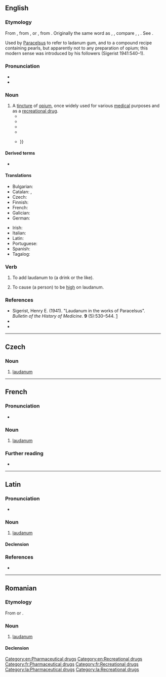 {{also|Laudanum}}
==English==
{{wikipedia}}

===Etymology===
From {{der|en|NL.|-}}, from {{der|en|la|laudō|t=I praise}}, or {{m|la|ladanum|t=a gum resin}}, from {{der|en|grc|λάδανον}}. Originally the same word as {{m|en|ladanum}}, {{m|en|labdanum}}, compare {{cog|fr|laudanum}}, {{cog|it|laudano}}, {{m|it|ladano}}. See {{m|en|ladanum}}.

Used by [[w:Paracelsus|Paracelsus]] to refer to ladanum gum, and to a compound recipe containing pearls, but apparently not to any preparation of opium; this modern sense was introduced by his followers (Sigerist 1941:540–1).

===Pronunciation===
* {{IPA|en|/ˈlɔːdənəm/|/ˈlɔːdnəm/}}
* {{audio|en|LL-Q1860 (eng)-Vealhurl-laudanum.wav|Audio (Southern England)}}

===Noun===
{{en-noun|-|s}}

# A [[tincture]] of [[opium]], once widely used for various [[medical]] purposes and as a [[recreational drug]].
#* {{quote-book|en|year=1818|author=Mary Shelley|authorlink=Mary Shelley|title=Frankenstein, or the Modern Prometheus|volume=III|chapter=4|chapterurl={{fullurl:s:en:Frankenstein, or the Modern Prometheus (First Edition, 1818)/Volume 3/Chapter 4}}|passage=Ever since my recovery from the fever I had been in the custom of taking every night a small quantity of '''laudanum'''; for it was by means of this drug only that I was enabled to gain the rest necessary for the preservation of life.}}
#* {{RQ:De Quincey Confessions of an English Opium-Eater|chapter=Introduction to the Pains of Opium|passage=Whatever else was wanting to a wise man's happiness, —of '''laudanum''' I would have given him as much as he wished, and in a golden cup.}}
#* {{quote-book|en|year=1852|url=http://www.gutenberg.org/files/203/203-h/203-h.htm|title=Uncle Tom’s Cabin|author=Harriet Beecher Stowe|authorlink=Harriet Beecher Stowe|chapter=XX|passage=Whipping and abuse are like '''laudanum'''; you have to double the dose as the sensibilities decline.}}
#* {{quote-web|en|url=https://www.newyorker.com/magazine/2016/10/17/the-man-who-invented-the-drug-memoir|title=The Man Who Invented the Drug Memoir|date=2016-10-16|author=Dan Chiasson|work=The New Yorker|passage=At the time, Wilson writes, England was “marinated in opium, which was taken for everything from upset stomachs to sore heads.” It was swallowed in the form of pills or dissolved in alcohol to make '''laudanum''', the tincture preferred by De Quincey.}}
#* {{quote-journal|en|author=Ligaya Mishan|title=Once the Disease of Gluttonous Aristocrats, Gout Is Now Tormenting the Masses|work=The New York Times|date=2020-11-13|url=https://www.nytimes.com/2020/11/13/t-magazine/gout-tormenting-masses.html|issn=0362-4331|passage=In Sydenham’s 1683 treatise on the disease, for the sudden onset of violent symptoms he recommended '''laudanum''' — a tincture of opium and alcohol — to take the edge off the pain; {{...}}}}

====Derived terms====
* {{l|en|Dutchman's laudanum}}

====Translations====
{{trans-top|the tincture of opium once widely used}}
* Bulgarian: {{t|bg|лауданум|m}}
* Catalan: {{t|ca|làudan|m}}, {{t|ca|làudanum|m}}
* Czech: {{t|cs|laudanum|n}}
* Finnish: {{t|fi|laudanumi}}
* French: {{t+|fr|laudanum|m}}
* Galician: {{t+|gl|láudano|m}}
* German: {{t+|de|Laudanum|n}}
{{trans-mid}}
* Irish: {{t|ga|ládanam|m}}
* Italian: {{t+|it|laudano|m}}
* Latin: {{t|la|laudanum}}
* Portuguese: {{t|pt|láudano|m}}
* Spanish: {{t|es|láudano|m}}
* Tagalog: {{t|tl|lawdano}}
{{trans-bottom}}

===Verb===
{{en-verb}}

# {{lb|en|transitive}} To add laudanum to (a drink or the like).
# {{lb|en|rare}} To cause (a person) to be [[high]] on laudanum.

===References===
* Sigerist, Henry E. (1941). "Laudanum in the works of Paracelsus". ''Bulletin of the History of Medicine''. '''9''' (5):530–544. [https://www.samorini.it/doc1/alt_aut/sz/sigerist-laudanum-in-the-work-of-paracelsus.pdf]
* {{R:Webster 1913}}
* {{R:Online Etymology Dictionary}}

[[Category:en:Pharmaceutical drugs]]
[[Category:en:Recreational drugs]]

----

==Czech==

===Noun===
{{cs-noun|g=n}}

# [[#English|laudanum]] {{gloss|tincture of opium}}

----

==French==
{{wikipedia|lang=fr}}

===Pronunciation===
* {{fr-IPA}}

===Noun===
{{fr-noun|m|-|s}}

# [[#English|laudanum]]

===Further reading===
* {{R:TLFi}}

[[Category:fr:Pharmaceutical drugs]]
[[Category:fr:Recreational drugs]]

----

==Latin==

===Pronunciation===
* {{la-IPA}}

===Noun===
{{la-noun|laudanum<2>}}

# [[#English|laudanum]]

====Declension====
{{la-ndecl|laudanum<2>}}

===References===
* {{R:du Cange}}

[[Category:la:Pharmaceutical drugs]]
[[Category:la:Recreational drugs]]

----

==Romanian==

===Etymology===
From {{bor|ro|fr|}} or {{bor|ro|la|laudanum}}.

===Noun===
{{ro-noun|n|-}}

# [[#English|laudanum]]

====Declension====
{{ro-noun-n|n=sg}}